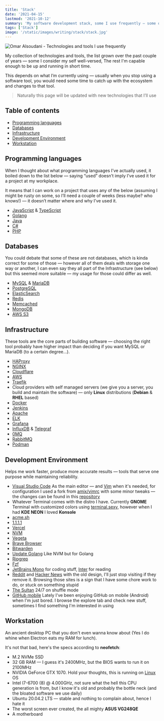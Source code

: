 ```yaml
---
title: 'Stack'
date: '2021-04-15'
lastmod: '2021-10-12'
summary: 'My software development stack, some I use frequently — some occasionally and the rest rarely or I have used in the past'
tags: ['Stack']
image: '/static/images/writing/stack/stack.jpg'
---
```


![Omar Alsoudani - Technologies and tools I use frequently](/static/images/writing/stack/stack.jpg)

My collection of technologies and tools, the list grown over the past couple of years — some I consider my self well-versed, The rest I'm capable enough to be up and running in short time.

This depends on what I’m currently using — usually when you stop using a software tool, you would need some time to catch up with the ecosystem and changes to that tool.

> Naturally this page will be updated with new technologies that I’ll use

## Table of contents

- [Programming languages](#programming-languages)
- [Databases](#databases)
- [Infrastructure](#infrastructure)
- [Development Environment](#development-environment)
- [Workstation](#workstation)

## Programming languages

When I thought about what programming languages I’ve actually used, it boiled down to the list below — saying “used” doesn’t imply I’ve used it for a project at my workplace.

It means that I can work on a project that uses any of the below (assuming I might be rusty on some, so I’ll need a couple of weeks (less maybe? who knows!) — it doesn’t matter where and why I’ve used it.

- [JavaScript](https://pbs.twimg.com/media/ChnulxvW0AEUs1J?format=jpg&name=large) & [TypeScript](https://www.typescriptlang.org/)
- [Golang](https://golang.org/)
- [Java](https://spring.io/projects/spring-boot)
- [C#](https://dotnet.microsoft.com/download/)
- [PHP](https://i.imgur.com/VgqoCKW.png)

## Databases

You could debate that some of these are not databases, which is kinda correct for some of those — however all of them deals with storage one way or another, I can even say they all part of the Infrastructure (see below) but this seemed more suitable — my usage for those could differ as well.

- [MySQL](https://www.mysql.com/) & [MariaDB](https://mariadb.org/)
- [PostgreSQL](https://www.postgresql.org/)
- [ElasticSearch](https://www.elastic.co/)
- [Redis](https://redis.io/)
- [Memcached](https://memcached.org/)
- [MongoDB](https://www.mongodb.com/)
- [AWS S3](https://aws.amazon.com/s3/)

## Infrastructure

These tools are the core parts of building software — choosing the right tool probably have higher impact than deciding if you want MySQL or MariaDB (to a certain degree…).

- [HAProxy](https://www.haproxy.org/)
- [NGINX](https://nginx.org/)
- [Cloudflare](https://cloudflare.com/)
- [AWS](https://aws.amazon.com/)
- [Traefik](https://traefik.io/)
- Cloud providers with self managed servers (we give you a server, you build and maintain the software) — only **Linux** distributions (**Debian** & **RHEL** based)
- [Docker](https://www.docker.com/)
- [Jenkins](https://www.jenkins.io/)
- [Apache](https://httpd.apache.org/)
- [ELK](https://www.elastic.co/elastic-stack/)
- [Grafana](https://grafana.com/)
- [InfluxDB](https://www.influxdata.com/products/influxdb/) & [Telegraf](https://www.influxdata.com/time-series-platform/telegraf/)
- [0MQ](https://zeromq.org/)
- [RabbitMQ](https://www.rabbitmq.com/)
- [Podman](https://podman.io/)

## Development Environment

Helps me work faster, produce more accurate results — tools that serve one purpose while maintaining reliability.

- [Visual Studio Code](https://code.visualstudio.com/) As the main editor — and [Vim](/static/images/vim-qq.jpg) when it's needed, for configuration I used a fork from [amix/vimrc](https://github.com/amix/vimrc/) with some minor tweaks — the changes can be found in this [repository](https://github.com/omaralsoudanii/vimrc/)
- Whatever Terminal comes with the distro I have. Currently **GNOME** Terminal with customized colors using [terminal.sexy](https://terminal.sexy), however when I had **KDE NEON** I loved **Konsole**
- [acme.sh](https://github.com/acmesh-official/acme.sh/)
- [1.1.1.1](https://1.1.1.1/)
- [Vercel](https://vercel.com/)
- [NVM](https://github.com/nvm-sh/nvm/)
- [Vegeta](https://github.com/tsenart/vegeta)
- [Brave Browser](https://brave.com/)
- [Bitwarden](https://bitwarden.com/)
- [Update Golang](https://github.com/udhos/update-golang) Like NVM but for Golang
- [Ripgrep](https://github.com/BurntSushi/ripgrep/)
- [Fzf](https://github.com/junegunn/fzf/)
- [JetBrains Mono](https://www.jetbrains.com/lp/mono/) for coding stuff, [Inter](https://rsms.me/inter/) for reading
- [Reddit](https://www.reddit.com/) and [Hacker News](https://news.ycombinator.com/) with the old design, I'll just stop visiting if they remove it. Browsing those sites is a sign that I have some chore work to do, or stuck on something stupid
- [The Sultan](https://www.youtube.com/channel/UCiYs0vL7tkkCK4yF_YhfyEQ/playlists) 24/7 on shuffle mode
- [GitHub mobile](https://github.com/mobile) Lately I've been enjoying GitHub on mobile (Android) when I'm just bored. I browse the explore tab and check new stuff, sometimes I find something I'm interested in using

## Workstation

An ancient desktop PC that you don't even wanna know about (Yes I do whine when Electron eats my RAM for lunch).

It's not that bad, here's the specs according to **neofetch**:

- M.2 NVMe SSD
- 32 GB RAM — I guess it's 2400MHz, but the BIOS wants to run it on 2100MHz
- NVIDIA GeForce GTX 1070. Hold your thoughts, this is running on [Linux](/static/images/writing/stack/linus-torvalds-middle-finger.jpg) OS
- Intel I7-6700 (8) @ 4.000GHz, not sure what the hell this CPU generation is from, but I know it's old and probably the bottle neck (and the bloated software we use daily)
- Ubuntu 20.04.2 LTS — stable and nothing to complain about, hence I hate it
- The worst screen ever created, the all mighty **ASUS VG248QE**
- A motherboard

